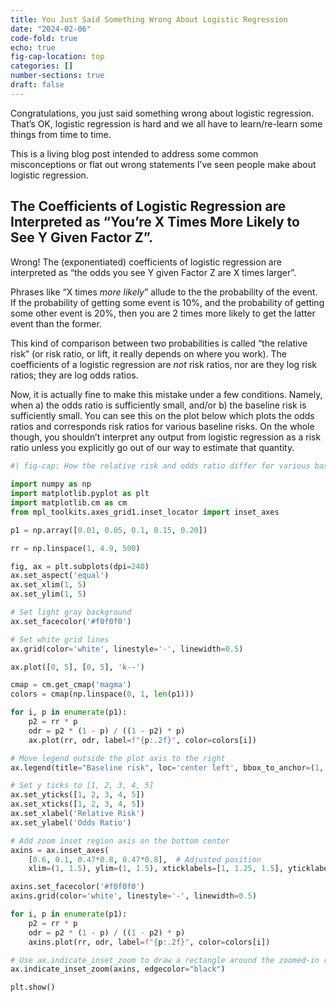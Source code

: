 ```yaml
---
title: You Just Said Something Wrong About Logistic Regression
date: "2024-02-06"
code-fold: true
echo: true
fig-cap-location: top
categories: []
number-sections: true
draft: false
---
```



Congratulations, you just said something wrong about logistic regression.  That's OK, logistic regression is hard and we all have to learn/re-learn some things from time to time.

This is a living blog post intended to address some common misconceptions or flat out wrong statements I've seen people make about logistic regression.

##  The Coefficients of Logistic Regression are Interpreted as "You're X Times More Likely to See Y Given Factor Z".  

Wrong!  The (exponentiated) coefficients of logistic regression are interpreted as "the odds you see Y given Factor Z are X times larger".

Phrases like "X times _more likely_" allude to the the probability of the event.  If the probability of getting some event is 10%, and the probability of getting some other event is 20%, then you are 2 times more likely to get the latter event than the former.  

This kind of comparison between two probabilities is called "the relative risk" (or risk ratio, or lift, it really depends on where you work).  The coefficients of a logistic regression are _not_ risk ratios, nor are they log risk ratios; they are log odds ratios.

Now, it is actually fine to make this mistake under a few conditions.  Namely, when a) the odds ratio is sufficiently small, and/or b) the baseline risk is sufficiently small.  You can see this on the plot below which plots the odds ratios and corresponds risk ratios for various baseline risks.  On the whole though, you shouldn't interpret any output from logistic regression as a risk ratio unless you explicitly go out of our way to estimate that quantity.



```python
#| fig-cap: How the relative risk and odds ratio differ for various baseline risks.  For each basline risk, we can compute the associated probabiltity given the relative risk.  Given that probability, we can also compute the odds ratio. 
 
import numpy as np
import matplotlib.pyplot as plt
import matplotlib.cm as cm
from mpl_toolkits.axes_grid1.inset_locator import inset_axes

p1 = np.array([0.01, 0.05, 0.1, 0.15, 0.20])

rr = np.linspace(1, 4.9, 500)

fig, ax = plt.subplots(dpi=240)
ax.set_aspect('equal')
ax.set_xlim(1, 5)
ax.set_ylim(1, 5)

# Set light gray background
ax.set_facecolor('#f0f0f0')

# Set white grid lines
ax.grid(color='white', linestyle='-', linewidth=0.5)

ax.plot([0, 5], [0, 5], 'k--')

cmap = cm.get_cmap('magma')
colors = cmap(np.linspace(0, 1, len(p1)))

for i, p in enumerate(p1):
    p2 = rr * p
    odr = p2 * (1 - p) / ((1 - p2) * p)
    ax.plot(rr, odr, label=f"{p:.2f}", color=colors[i])

# Move legend outside the plot axis to the right
ax.legend(title="Baseline risk", loc='center left', bbox_to_anchor=(1, 0.5))

# Set y ticks to [1, 2, 3, 4, 5]
ax.set_yticks([1, 2, 3, 4, 5])
ax.set_xticks([1, 2, 3, 4, 5])
ax.set_xlabel('Relative Risk')
ax.set_ylabel('Odds Ratio')

# Add zoom inset region axis on the bottom center
axins = ax.inset_axes(
    [0.6, 0.1, 0.47*0.8, 0.47*0.8],  # Adjusted position
    xlim=(1, 1.5), ylim=(1, 1.5), xticklabels=[1, 1.25, 1.5], yticklabels=[1,'', 1.25,'', 1.5])

axins.set_facecolor('#f0f0f0')
axins.grid(color='white', linestyle='-', linewidth=0.5)

for i, p in enumerate(p1):
    p2 = rr * p
    odr = p2 * (1 - p) / ((1 - p2) * p)
    axins.plot(rr, odr, label=f"{p:.2f}", color=colors[i])

# Use ax.indicate_inset_zoom to draw a rectangle around the zoomed-in region
ax.indicate_inset_zoom(axins, edgecolor="black")

plt.show()

```


